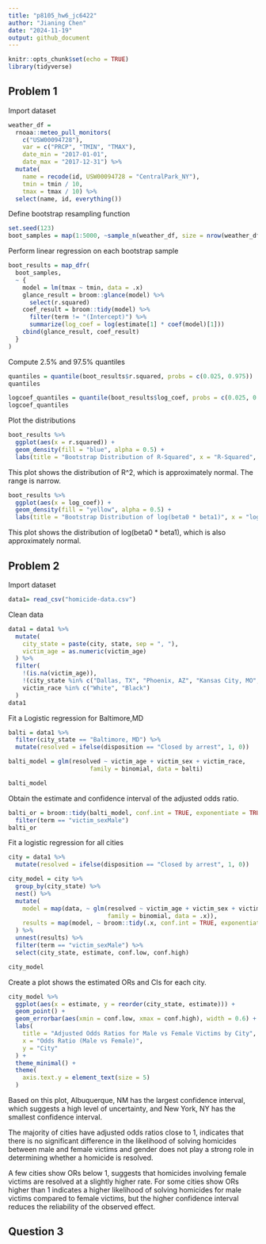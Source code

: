```yaml
---
title: "p8105_hw6_jc6422"
author: "Jianing Chen"
date: "2024-11-19"
output: github_document
---
```


```r
knitr::opts_chunk$set(echo = TRUE)
library(tidyverse)
```

## Problem 1

Import dataset

```r
weather_df = 
  rnoaa::meteo_pull_monitors(
    c("USW00094728"),
    var = c("PRCP", "TMIN", "TMAX"), 
    date_min = "2017-01-01",
    date_max = "2017-12-31") %>%
  mutate(
    name = recode(id, USW00094728 = "CentralPark_NY"),
    tmin = tmin / 10,
    tmax = tmax / 10) %>%
  select(name, id, everything())
```

Define bootstrap resampling function

```r
set.seed(123)
boot_samples = map(1:5000, ~sample_n(weather_df, size = nrow(weather_df), replace = TRUE))
```

Perform linear regression on each bootstrap sample

```r
boot_results = map_dfr(
  boot_samples,
  ~ {
    model = lm(tmax ~ tmin, data = .x)
    glance_result = broom::glance(model) %>% 
      select(r.squared)
    coef_result = broom::tidy(model) %>%
      filter(term != "(Intercept)") %>%
      summarize(log_coef = log(estimate[1] * coef(model)[1]))
    cbind(glance_result, coef_result)
  }
)
```

Compute 2.5% and 97.5% quantiles

```r
quantiles = quantile(boot_results$r.squared, probs = c(0.025, 0.975))
quantiles
```

```r
logcoef_quantiles = quantile(boot_results$log_coef, probs = c(0.025, 0.975))
logcoef_quantiles
```

Plot the distributions

```r
boot_results %>%
  ggplot(aes(x = r.squared)) +
  geom_density(fill = "blue", alpha = 0.5) +
  labs(title = "Bootstrap Distribution of R-Squared", x = "R-Squared", y = "Density")
```

This plot shows the distribution of R^2, which is approximately normal. The range is narrow.

```r
boot_results %>%
  ggplot(aes(x = log_coef)) +
  geom_density(fill = "yellow", alpha = 0.5) +
  labs(title = "Bootstrap Distribution of log(beta0 * beta1)", x = "log(beta0 * beta1)", y = "Density")
```

This plot shows the distribution of log(beta0 * beta1), which is also approximately normal. 

## Problem 2

Import dataset

```r
data1= read_csv("homicide-data.csv")
```
Clean data

```r
data1 = data1 %>%
  mutate(
    city_state = paste(city, state, sep = ", "),
    victim_age = as.numeric(victim_age)
  ) %>%
  filter(
    !(is.na(victim_age)),
    !(city_state %in% c("Dallas, TX", "Phoenix, AZ", "Kansas City, MO", "Tulsa, AL")),
    victim_race %in% c("White", "Black")
  )
data1
```

Fit a Logistic regression for Baltimore,MD

```r
balti = data1 %>%
  filter(city_state == "Baltimore, MD") %>%
  mutate(resolved = ifelse(disposition == "Closed by arrest", 1, 0))

balti_model = glm(resolved ~ victim_age + victim_sex + victim_race, 
                       family = binomial, data = balti)

balti_model
```

Obtain the estimate and confidence interval of the adjusted odds ratio.

```r
balti_or = broom::tidy(balti_model, conf.int = TRUE, exponentiate = TRUE) %>%
  filter(term == "victim_sexMale")
balti_or
```

Fit a logistic regression for all cities

```r
city = data1 %>%
  mutate(resolved = ifelse(disposition == "Closed by arrest", 1, 0))

city_model = city %>%
  group_by(city_state) %>%
  nest() %>%
  mutate(
    model = map(data, ~ glm(resolved ~ victim_age + victim_sex + victim_race, 
                            family = binomial, data = .x)),
    results = map(model, ~ broom::tidy(.x, conf.int = TRUE, exponentiate = TRUE))
  ) %>%
  unnest(results) %>%
  filter(term == "victim_sexMale") %>%
  select(city_state, estimate, conf.low, conf.high)

city_model
```

Create a plot shows the estimated ORs and CIs for each city.

```r
city_model %>%
  ggplot(aes(x = estimate, y = reorder(city_state, estimate))) +
  geom_point() +
  geom_errorbar(aes(xmin = conf.low, xmax = conf.high), width = 0.6) +
  labs(
    title = "Adjusted Odds Ratios for Male vs Female Victims by City",
    x = "Odds Ratio (Male vs Female)",
    y = "City"
  ) +
  theme_minimal() +
  theme(
    axis.text.y = element_text(size = 5)
  )

```

Based on this plot, Albuquerque, NM has the largest confidence interval, which suggests a high level of uncertainty, and New York, NY has the smallest confidence interval. 

The majority of cities have adjusted odds ratios close to 1, indicates that there is no significant difference in the likelihood of solving homicides between male and female victims and gender does not play a strong role in determining whether a homicide is resolved.

A few cities show ORs below 1, suggests that homicides involving female victims are resolved at a slightly higher rate. For some cities show ORs higher than 1 indicates a higher likelihood of solving homicides for male victims compared to female victims, but the higher confidence interval reduces the reliability of the observed effect.

## Question 3



